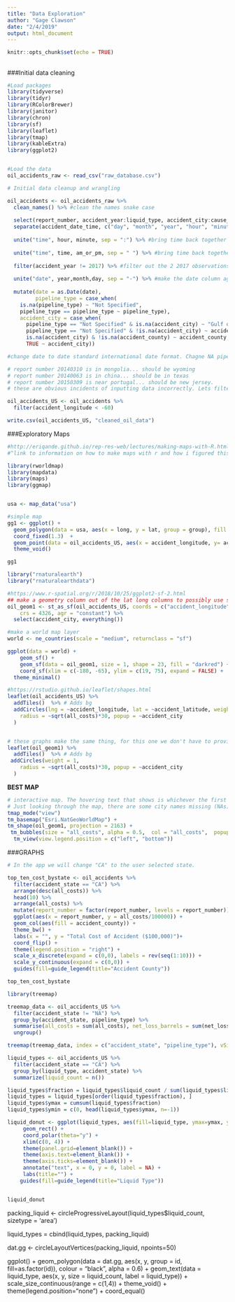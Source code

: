 ```yaml
---
title: "Data Exploration"
author: "Gage Clawson"
date: "2/4/2019"
output: html_document
---
```


```r
knitr::opts_chunk$set(echo = TRUE)
```

## {.tabset .tabset-fade .tabset-pills}

###Initial data cleaning
```r
#Load packages
library(tidyverse)
library(tidyr)
library(RColorBrewer)
library(janitor)
library(chron)
library(sf)
library(leaflet)
library(tmap)
library(kableExtra)
library(ggplot2)



```


```r
#Load the data
oil_accidents_raw <- read_csv("raw_database.csv")
```

```r
# Initial data cleanup and wrangling

oil_accidents <- oil_accidents_raw %>%
  clean_names() %>% #clean the names snake case
  
  select(report_number, accident_year:liquid_type, accident_city:cause_category, net_loss_barrels:restart_date_time, property_damage_costs:all_costs) %>% #select relevant columns
  separate(accident_date_time, c("day", "month", "year", "hour", "minute" ,"am_or_pm"), by = c("/", " ")) %>%  #separate the date time column
  
  unite("time", hour, minute, sep = ":") %>% #bring time back together
  
  unite("time", time, am_or_pm, sep = " ") %>% #bring time back together
  
  filter(accident_year != 2017) %>% #filter out the 2 2017 observations
  
  unite("date", year,month,day, sep = "-") %>% #make the date column again
  
  mutate(date = as.Date(date), 
         pipeline_type = case_when(
    is.na(pipeline_type) ~ "Not Specified",
    pipeline_type == pipeline_type ~ pipeline_type), 
    accident_city = case_when(
      pipeline_type == "Not Specified" & is.na(accident_city) ~ "Gulf of Mexico", 
      pipeline_type == "Not Specified" & !is.na(accident_city) ~ accident_city, 
      is.na(accident_city) & !is.na(accident_county) ~ accident_county,
      TRUE ~ accident_city))

#change date to date standard international date format. Chagne NA pipeline types to "Not Specified". Change those "Not Specified" without city names to "Gulf of Mexico" for city name. If there is a county name but not a city name, assign the city name as county name. 

# report number 20140310 is in mongolia... should be wyoming
# report number 20140063 is in china... should be in texas
# report number 20150309 is near portugal... should be new jersey. 
# these are obvious incidents of inputting data incorrectly. Lets filter to lat and long ranges for the united states. I think all of the latitudes look fine 

oil_accidents_US <- oil_accidents %>%
  filter(accident_longitude < -60)

write.csv(oil_accidents_US, "cleaned_oil_data")
```


###Exploratory Maps 

```r

#http://eriqande.github.io/rep-res-web/lectures/making-maps-with-R.html 
#^link to information on how to make maps with r and how i figured this out

library(rworldmap)
library(mapdata)
library(maps)
library(ggmap)


usa <- map_data("usa")

#simple map
gg1 <- ggplot() +
  geom_polygon(data = usa, aes(x = long, y = lat, group = group), fill = "darkgreen", color = "red") +
  coord_fixed(1.3)  + 
  geom_point(data = oil_accidents_US, aes(x = accident_longitude, y= accident_latitude)) +
  theme_void()

gg1
```


```r
library("rnaturalearth")
library("rnaturalearthdata")

#https://www.r-spatial.org/r/2018/10/25/ggplot2-sf-2.html
## make a geometry column out of the lat long columns to possibly use sf like we did in lab to map. 
oil_geom1 <- st_as_sf(oil_accidents_US, coords = c("accident_longitude", "accident_latitude"), 
    crs = 4326, agr = "constant") %>%
  select(accident_city, everything())

#make a world map layer
world <- ne_countries(scale = "medium", returnclass = "sf")

ggplot(data = world) +
    geom_sf() +
    geom_sf(data = oil_geom1, size = 1, shape = 23, fill = "darkred") +
    coord_sf(xlim = c(-180, -65), ylim = c(19, 75), expand = FALSE) +
  theme_minimal()

```


```r
#https://rstudio.github.io/leaflet/shapes.html
leaflet(oil_accidents_US) %>%
  addTiles()  %>% # Adds bg
  addCircles(lng = ~accident_longitude, lat = ~accident_latitude, weight = 1,
    radius = ~sqrt(all_costs)*30, popup = ~accident_city
  )


# these graphs make the same thing, for this one we don't have to provide the lat, long, since it is already provided in the "geometry" column
leaflet(oil_geom1) %>%
  addTiles()  %>% # Adds bg
 addCircles(weight = 1,
    radius = ~sqrt(all_costs)*30, popup = ~accident_city
  )


```

**BEST MAP**
```r
# interactive map. The hovering text that shows is whichever the first column in the data frame is. Not sure how to select it so it is not the first column. 
# Just looking through the map, there are some city names missing (NAs), some wrong city names... should we try to fix this? Not sure how. Maybe getting some lat long and city data and mergining? 
tmap_mode("view")
tm_basemap("Esri.NatGeoWorldMap") +
tm_shape(oil_geom1, projection = 2163) +
 tm_bubbles(size = "all_costs", alpha = 0.5,  col = "all_costs",  popup.vars = c("City: " = "accident_city", "Total Cost: " = "all_costs"), title.col = "Total Cost of Accident") +
  tm_view(view.legend.position = c("left", "bottom")) 
```

###GRAPHS

```r

# In the app we will change "CA" to the user selected state. 

top_ten_cost_bystate <- oil_accidents %>% 
  filter(accident_state == "CA") %>% 
  arrange(desc(all_costs)) %>% 
  head(10) %>% 
  arrange(all_costs) %>% 
  mutate(report_number = factor(report_number, levels = report_number)) %>%
  ggplot(aes(x = report_number, y = all_costs/100000)) +
  geom_col(aes(fill = accident_county)) +
  theme_bw() +
  labs(x = "", y = "Total Cost of Accident ($100,000)")+
  coord_flip() +
  theme(legend.position = "right") +
  scale_x_discrete(expand = c(0,0), labels = rev(seq(1:10))) +
  scale_y_continuous(expand = c(0,0)) +
  guides(fill=guide_legend(title="Accident County"))

top_ten_cost_bystate

```


```r
library(treemap)

treemap_data <- oil_accidents_US %>%
  filter(accident_state != "NA") %>%
  group_by(accident_state, pipeline_type) %>%
  summarise(all_costs = sum(all_costs), net_loss_barrels = sum(net_loss_barrels)) %>%
  ungroup()

treemap(treemap_data, index = c("accident_state", "pipeline_type"), vSize = "net_loss_barrels", vColor = "pipeline_type", type = "categorical")

```

```r

liquid_types <- oil_accidents_US %>%
  filter(accident_state == "CA") %>%
  group_by(liquid_type, accident_state) %>%
  summarize(liquid_count = n())

liquid_types$fraction = liquid_types$liquid_count / sum(liquid_types$liquid_count)
liquid_types = liquid_types[order(liquid_types$fraction), ]
liquid_types$ymax = cumsum(liquid_types$fraction)
liquid_types$ymin = c(0, head(liquid_types$ymax, n=-1))

liquid_donut <- ggplot(liquid_types, aes(fill=liquid_type, ymax=ymax, ymin=ymin, xmax=4, xmin=3)) +
     geom_rect() +
     coord_polar(theta="y") +
     xlim(c(0, 4)) +
     theme(panel.grid=element_blank()) +
     theme(axis.text=element_blank()) +
     theme(axis.ticks=element_blank()) +
     annotate("text", x = 0, y = 0, label = NA) +
     labs(title="") +
    guides(fill=guide_legend(title="Liquid Type")) 


liquid_donut

```

packing_liquid <- circleProgressiveLayout(liquid_types$liquid_count, sizetype = 'area')

liquid_types = cbind(liquid_types, packing_liquid)

dat.gg <- circleLayoutVertices(packing_liquid, npoints=50)

ggplot() +
  geom_polygon(data = dat.gg, aes(x, y, group = id, fill=as.factor(id)), colour = "black", alpha = 0.6) +
  geom_text(data = liquid_type, aes(x, y, size = liquid_count, label = liquid_type)) +
  scale_size_continuous(range = c(1,4)) +
  theme_void() + 
  theme(legend.position="none") +
  coord_equal()


